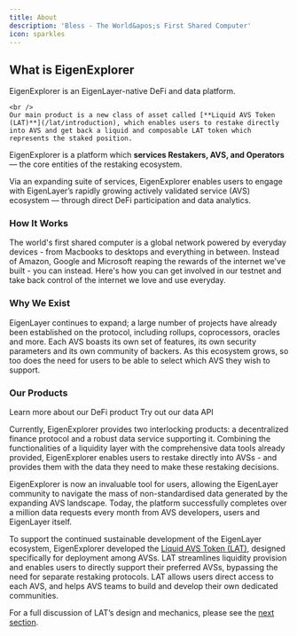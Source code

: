 ```yaml
---
title: About
description: 'Bless - The World&apos;s First Shared Computer'
icon: sparkles
---
```


## What is EigenExplorer

<Card title='TL;DR' icon='arrow-right'>
    EigenExplorer is an EigenLayer-native DeFi and data platform. 
    
    <br />
    Our main product is a new class of asset called [**Liquid AVS Token (LAT)**](/lat/introduction), which enables users to restake directly into AVS and get back a liquid and composable LAT token which represents the staked position.

</Card>

EigenExplorer is a platform which **services Restakers, AVS, and Operators** — the core entities of the restaking ecosystem.

Via an expanding suite of services, EigenExplorer enables users to engage with EigenLayer’s rapidly growing actively validated service (AVS) ecosystem — through direct DeFi participation and data analytics.

### How It Works

The world's first shared computer is a global network powered by everyday devices - from Macbooks to desktops and everything in between. Instead of Amazon, Google and Microsoft reaping the rewards of the internet we've built - you can instead.
Here's how you can get involved in our testnet and take back control of the internet we love and use everyday.

### Why We Exist

EigenLayer continues to expand; a large number of projects have already been established on the protocol, including rollups, coprocessors, oracles and more. Each AVS boasts its own set of features, its own security parameters and its own community of backers. As this ecosystem grows, so too does the need for users to be able to select which AVS they wish to support.

### Our Products

<CardGroup cols={2}>
<Card title='Liquid AVS Token' icon='building-columns' href='/lat/introduction'>
    Learn more about our DeFi product
</Card>

<Card title='EigenLayer Data API' icon='cloud' href='/api-reference/introduction'>
    Try out our data API
</Card>
</CardGroup>

Currently, EigenExplorer provides two interlocking products: a decentralized finance protocol and a robust data service supporting it. Combining the functionalities of a liquidity layer with the comprehensive data tools already provided, EigenExplorer enables users to restake directly into AVSs - and provides them with the data they need to make these restaking decisions.

EigenExplorer is now an invaluable tool for users, allowing the EigenLayer community to navigate the mass of non-standardised data generated by the expanding AVS landscape. Today, the platform successfully completes over a million data requests every month from AVS developers, users and EigenLayer itself.

To support the continued sustainable development of the EigenLayer ecosystem, EigenExplorer developed the [Liquid AVS Token (LAT)](/lat/introduction), designed specifically for deployment among AVSs. LAT streamlines liquidity provision and enables users to directly support their preferred AVSs, bypassing the need for separate restaking protocols. LAT allows users direct access to each AVS, and helps AVS teams to build and develop their own dedicated communities.

For a full discussion of LAT’s design and mechanics, please see the [next section](/lat/introduction).
